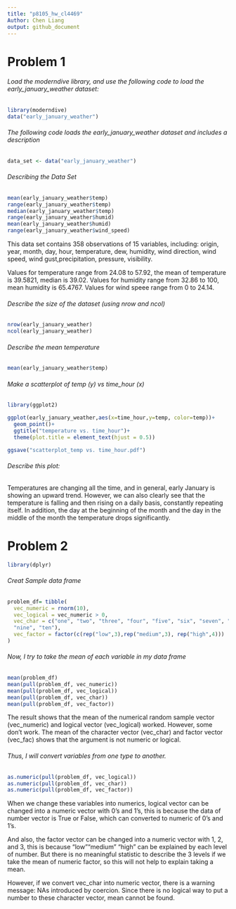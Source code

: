 ```yaml
---
title: "p8105_hw_cl4469"
Author: Chen Liang
output: github_document
---
```


# Problem 1

###### Load the moderndive library, and use the following code to load the early_january_weather dataset:

```r
library(moderndive)
data("early_january_weather")
```

###### The following code loads the early_january_weather dataset and includes a description 

```r
data_set <- data("early_january_weather")
```

###### Describing the Data Set 

```r
mean(early_january_weather$temp)
range(early_january_weather$temp)
median(early_january_weather$temp)
range(early_january_weather$humid)
mean(early_january_weather$humid)
range(early_january_weather$wind_speed)
```
This data set contains 358 observations of 15 variables,
including: origin, year, month, day, hour, temperature, dew,
humidity, wind direction, wind speed, wind
gust,precipitation, pressure, visibility.

Values for temperature range from 24.08 to 57.92, the mean
of temperature is 39.5821, median is 39.02. Values for
humidity range from 32.86 to 100, mean humidity is 65.4767.
Values for wind speee range from 0 to 24.14.

###### Describe the size of the dataset (using nrow and ncol)
```r
nrow(early_january_weather)
ncol(early_january_weather)
```

###### Describe the mean temperature
```r
mean(early_january_weather$temp)
```

###### Make a scatterplot of temp (y) vs time_hour (x)
```r
library(ggplot2)

ggplot(early_january_weather,aes(x=time_hour,y=temp, color=temp))+
  geom_point()+
  ggtitle("temperature vs. time_hour")+
  theme(plot.title = element_text(hjust = 0.5))

ggsave("scatterplot_temp vs. time_hour.pdf")
```
###### Describe this plot:
Temperatures are changing all the time, and in general, early
January is showing an upward trend. However, we can also
clearly see that the temperature is falling and then rising
on a daily basis, constantly repeating itself. In addition,
the day at the beginning of the month and the day in the
middle of the month the temperature drops significantly.

# Problem 2

```r
library(dplyr)
```

###### Creat Sample data frame
```r
problem_df= tibble(
  vec_numeric = rnorm(10),
  vec_logical = vec_numeric > 0,
  vec_char = c("one", "two", "three", "four", "five", "six", "seven", "eight",
  "nine", "ten"),
  vec_factor = factor(c(rep("low",3),rep("medium",3), rep("high",4)))
)
```

###### Now, I try to take the mean of each variable in my data frame
```r
mean(problem_df)
mean(pull(problem_df, vec_numeric))
mean(pull(problem_df, vec_logical))
mean(pull(problem_df, vec_char))
mean(pull(problem_df, vec_factor))
```
The result shows that the mean of the numerical random 
sample vector (vec_numeric) and logical vector (vec_logical)
worked. However, some don't work. The mean of the character
vector (vec_char) and factor vector (vec_fac) shows that the
argument is not numeric or logical.

###### Thus, I will convert variables from one type to another.
```r
as.numeric(pull(problem_df, vec_logical))
as.numeric(pull(problem_df, vec_char))
as.numeric(pull(problem_df, vec_factor))
```
When we change these variables into numerics, logical vector
can be changed into a numeric vector with 0's and 1's, this
is because the data of number vector is True or False, which
can converted to numeric of 0's and 1's.

And also, the factor vector can be changed into a numeric
vector with 1, 2, and 3, this is because "low""medium"
"high" can be explained by each level of number. But there
is no meaningful statistic to describe the 3 levels if we 
take the mean of numeric factor, so this will not help to 
explain taking a mean.

However, if we convert vec_char into numeric vector, there 
is a warning message: NAs introduced by coercion. Since 
there is no logical way to put a number to these character 
vector, mean cannot be found.

